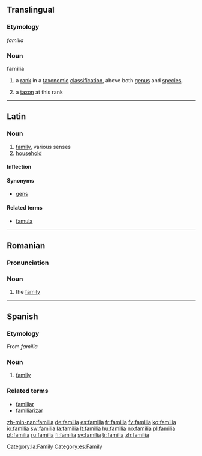 ==Translingual==

===Etymology===
{{L.}} ''familia''

===Noun===
'''familia'''

# {{botany}} a [[rank]] in a [[taxonomic]] [[classification]], above both [[genus]] and [[species]].
# {{botany}} a [[taxon]] at this rank

----

==Latin==

===Noun===
{{la-noun|familia|familiae|familiae|f|first}}

# [[family]], various senses
# [[household]]

====Inflection====
{{la-decl-1st|famili}}

====Synonyms====
* [[gens]]

====Related terms====
* [[famula]]

[[Category:la:Family]]

----

==Romanian==

===Pronunciation===
{{IPA|[fa'mi.li.a]|lang=ro}}

===Noun===
{{ro-noun-def|f|na|familie}}

# the [[family]]

----

==Spanish==

===Etymology===
From {{L.}} ''familia''

===Noun===
{{es-noun-f}}

# [[family]]

===Related terms===
* [[familiar]]
* [[familiarizar]]

[[Category:es:Family]]

[[zh-min-nan:familia]]
[[de:familia]]
[[es:familia]]
[[fr:familia]]
[[fy:familia]]
[[ko:familia]]
[[io:familia]]
[[sw:familia]]
[[la:familia]]
[[lt:familia]]
[[hu:familia]]
[[no:familia]]
[[pl:familia]]
[[pt:familia]]
[[ru:familia]]
[[fi:familia]]
[[sv:familia]]
[[tr:familia]]
[[zh:familia]]